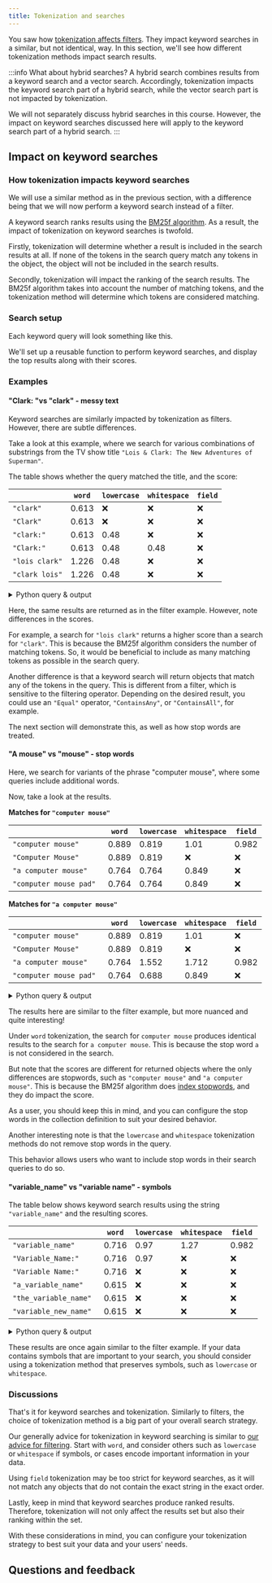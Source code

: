 ```yaml
---
title: Tokenization and searches
---
```



You saw how [tokenization affects filters](./300_filters.mdx). They impact keyword searches in a similar, but not identical, way. In this section, we'll see how different tokenization methods impact search results.

:::info What about hybrid searches?
A hybrid search combines results from a keyword search and a vector search. Accordingly, tokenization impacts the keyword search part of a hybrid search, while the vector search part is not impacted by tokenization.

We will not separately discuss hybrid searches in this course. However, the impact on keyword searches discussed here will apply to the keyword search part of a hybrid search.
:::

## <i class="fa-solid fa-square-chevron-right"></i> Impact on keyword searches

### <i class="fa-solid fa-chalkboard"></i> How tokenization impacts keyword searches

We will use a similar method as in the previous section, with a difference being that we will now perform a keyword search instead of a filter.

A keyword search ranks results using the [BM25f algorithm](https://en.wikipedia.org/wiki/Okapi_BM25). As a result, the impact of tokenization on keyword searches is twofold.

Firstly, tokenization will determine whether a result is included in the search results at all. If none of the tokens in the search query match any tokens in the object, the object will not be included in the search results.

Secondly, tokenization will impact the ranking of the search results. The BM25f algorithm takes into account the number of matching tokens, and the tokenization method will determine which tokens are considered matching.

### <i class="fa-solid fa-code"></i> Search setup

Each keyword query will look something like this.

We'll set up a reusable function to perform keyword searches, and display the top results along with their scores.

<FilteredTextBlock
  text={PySearches}
  startMarker="# FilterExampleBasic"
  endMarker="# END FilterExampleBasic"
  language="py"
/>

### <i class="fa-solid fa-code"></i> Examples

#### "**Clark:** "vs "**clark**" - messy text

Keyword searches are similarly impacted by tokenization as filters. However, there are subtle differences.

Take a look at this example, where we search for various combinations of substrings from the TV show title `"Lois & Clark: The New Adventures of Superman"`.

The table shows whether the query matched the title, and the score:

|               | `word` | `lowercase` | `whitespace` | `field` |
|---------------|--------|-------------|--------------|---------|
| `"clark"`       | 0.613     | ❌           | ❌          | ❌     |
| `"Clark"`       | 0.613     | ❌           | ❌          | ❌     |
| `"clark:" `     | 0.613     | 0.48         | ❌          | ❌     |
| `"Clark:" `     | 0.613     | 0.48         | 0.48        | ❌     |
| `"lois clark"`  | 1.226     | 0.48         | ❌          | ❌     |
| `"clark lois"`  | 1.226     | 0.48         | ❌          | ❌     |

<details>
  <summary>Python query & output</summary>

<FilteredTextBlock
  text={PySearches}
  startMarker="# ClarkExample"
  endMarker="# END ClarkExample"
  language="py"
/>

<FilteredTextBlock
  text={PySearches}
  startMarker="# ClarkResults"
  endMarker="# END ClarkResults"
  language="text"
/>

</details>

Here, the same results are returned as in the filter example. However, note differences in the scores.

For example, a search for `"lois clark"` returns a higher score than a search for `"clark"`. This is because the BM25f algorithm considers the number of matching tokens. So, it would be beneficial to include as many matching tokens as possible in the search query.

Another difference is that a keyword search will return objects that match any of the tokens in the query. This is different from a filter, which is sensitive to the filtering operator. Depending on the desired result, you could use an `"Equal"` operator, `"ContainsAny"`, or `"ContainsAll"`, for example.

The next section will demonstrate this, as well as how stop words are treated.

#### "**A mouse**" vs "**mouse**" - stop words

Here, we search for variants of the phrase "computer mouse", where some queries include additional words.

Now, take a look at the results.

**Matches for `"computer mouse"`**

|                              | `word`    | `lowercase` | `whitespace` | `field` |
|------------------------------|-----------|-------------|--------------|---------|
| `"computer mouse"`           | 0.889     | 0.819       | 1.01         | 0.982   |
| `"Computer Mouse"`           | 0.889     | 0.819       | ❌            | ❌      |
| `"a computer mouse"`         | 0.764     | 0.764       | 0.849        | ❌      |
| `"computer mouse pad" `      | 0.764     | 0.764       | 0.849        | ❌      |

**Matches for `"a computer mouse"`**

|                              | `word`    | `lowercase` | `whitespace` | `field` |
|------------------------------|-----------|-------------|--------------|---------|
| `"computer mouse"`           | 0.889     | 0.819       | 1.01         | ❌      |
| `"Computer Mouse"`           | 0.889     | 0.819       | ❌           | ❌      |
| `"a computer mouse"`         | 0.764     | 1.552       | 1.712        | 0.982   |
| `"computer mouse pad" `      | 0.764     | 0.688       | 0.849        | ❌      |

<details>
  <summary>Python query & output</summary>

<FilteredTextBlock
  text={PySearches}
  startMarker="# MouseExample"
  endMarker="# END MouseExample"
  language="py"
/>

<FilteredTextBlock
  text={PySearches}
  startMarker="# MouseResults"
  endMarker="# END MouseResults"
  language="text"
/>

</details>

The results here are similar to the filter example, but more nuanced and quite interesting!

Under `word` tokenization, the search for `computer mouse` produces identical results to the search for `a computer mouse`. This is because the stop word `a` is not considered in the search.

But note that the scores are different for returned objects where the only differences are stopwords, such as `"computer mouse"` and `"a computer mouse"`. This is because the BM25f algorithm does [index stopwords](../../../weaviate/config-refs/indexing/inverted-index.mdx#stopwords), and they do impact the score.

As a user, you should keep this in mind, and you can configure the stop words in the collection definition to suit your desired behavior.

Another interesting note is that the `lowercase` and `whitespace` tokenization methods do not remove stop words in the query.

This behavior allows users who want to include stop words in their search queries to do so.

#### "**variable_name**" vs "**variable name**" - symbols

The table below shows keyword search results using the string `"variable_name"` and the resulting scores.

|                              | `word`    | `lowercase` | `whitespace` | `field` |
|------------------------------|-----------|-------------|--------------|---------|
| `"variable_name"`            | 0.716     | 0.97        | 1.27         | 0.982   |
| `"Variable_Name:" `          | 0.716     | 0.97        | ❌            | ❌      |
| `"Variable Name:" `          | 0.716     | ❌           | ❌            | ❌      |
| `"a_variable_name"`          | 0.615     | ❌           | ❌           | ❌      |
| `"the_variable_name"`        | 0.615     | ❌           | ❌           | ❌      |
| `"variable_new_name" `       | 0.615     | ❌           | ❌           | ❌      |

<details>
  <summary>Python query & output</summary>

<FilteredTextBlock
  text={PySearches}
  startMarker="# UnderscoreExample"
  endMarker="# END UnderscoreExample"
  language="py"
/>

<FilteredTextBlock
  text={PySearches}
  startMarker="# UnderscoreResults"
  endMarker="# END UnderscoreResults"
  language="text"
/>

</details>

These results are once again similar to the filter example. If your data contains symbols that are important to your search, you should consider using a tokenization method that preserves symbols, such as `lowercase` or `whitespace`.

### <i class="fa-solid fa-chalkboard"></i> Discussions

That's it for keyword searches and tokenization. Similarly to filters, the choice of tokenization method is a big part of your overall search strategy.

Our generally advice for tokenization in keyword searching is similar to [our advice for filtering](./300_filters.mdx#-discussions). Start with `word`, and consider others such as `lowercase` or `whitespace` if symbols, or cases encode important information in your data.

Using `field` tokenization may be too strict for keyword searches, as it will not match any
objects that do not contain the exact string in the exact order.

Lastly, keep in mind that keyword searches produce ranked results. Therefore, tokenization will not only affect the results set but also their ranking within the set.

With these considerations in mind, you can configure your tokenization strategy to best suit your data and your users' needs.

## Questions and feedback


<DocsFeedback/>
